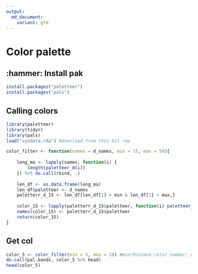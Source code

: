 ```yaml
---
output: 
  md_document:
    variant: gfm
---
```



# Color palette

##  :hammer: Install pak

```r
install.packages("paletteer")
install.packages("pals")
```

##  Calling colors
```r

library(paletteer)
library(tidyr)
library(pals)
load("sysdata.rda") #download from this Git rep

color_filter <- function(names = d_names, min = 15, max = 50){ 
    
    leng_ma <- lapply(names, function(i) {
        length(paletteer_d(i))
    }) %>% do.call(rbind, .)
    
    len_df <- as.data.frame(leng_ma) 
    len_df$paletteer <- d_names 
    paletterr_d_15 <- len_df[len_df[1] > min & len_df[1] < max,]
    
    color_15 <- lapply(paletterr_d_15$paletteer, function(i) paletteer_d(i) ) 
    names(color_15) <- paletterr_d_15$paletteer 
    return(color_15)
}

```

##  Get col 
```r
color_5 <- color_filter(min = 5, max = 10) #min:Minimum color number; max: Maximum color number
do.call(pal.bands, color_5 %>% head)
head(color_5)
```


